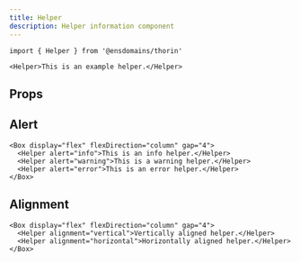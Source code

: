 ```yaml
---
title: Helper
description: Helper information component
---
```


```tsx
import { Helper } from '@ensdomains/thorin'
```

```tsx live=true expand=true
<Helper>This is an example helper.</Helper>
```

## Props

<PropsTable sourceLink={sourceLink} types={types} />

## Alert

```tsx live=true expand=true
<Box display="flex" flexDirection="column" gap="4">
  <Helper alert="info">This is an info helper.</Helper>
  <Helper alert="warning">This is a warning helper.</Helper>
  <Helper alert="error">This is an error helper.</Helper>
</Box>
```

## Alignment

```tsx live=true expand=true
<Box display="flex" flexDirection="column" gap="4">
  <Helper alignment="vertical">Vertically aligned helper.</Helper>
  <Helper alignment="horizontal">Horizontally aligned helper.</Helper>
</Box>
```
